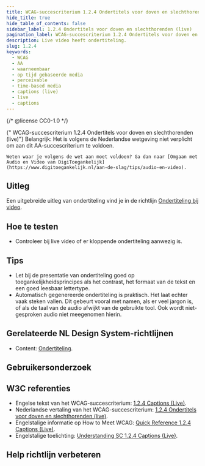 ```yaml
---
title: WCAG-succescriterium 1.2.4 Ondertitels voor doven en slechthorenden (live)
hide_title: true
hide_table_of_contents: false
sidebar_label: 1.2.4 Ondertitels voor doven en slechthorenden (live)
pagination_label: WCAG-succescriterium 1.2.4 Ondertitels voor doven en slechthorenden (live)
description: Live video heeft ondertiteling.
slug: 1.2.4
keywords:
  - WCAG
  - AA
  - waarneembaar
  - op tijd gebaseerde media
  - perceivable
  - time-based media
  - captions (live)
  - live
  - captions
---
```


{/* @license CC0-1.0 */}


<WcagHeadingGroup level={1} conformanceLevel="Niveau AA">
  {" WCAG-succescriterium 1.2.4 Ondertitels voor doven en slechthorenden (live)"}
</WcagHeadingGroup>

<SpotlightSection>
  <Markdown omitH1 headinglevel={3}>
    Belangrijk: Het is volgens de Nederlandse wetgeving niet verplicht om aan dit AA-succescriterium te voldoen.

    Weten waar je volgens de wet aan moet voldoen? Ga dan naar [Omgaan met Audio en Video van DigiToegankelijk](https://www.digitoegankelijk.nl/aan-de-slag/tips/audio-en-video).

  </Markdown>
</SpotlightSection>

## Uitleg

<Summary />

Een uitgebreide uitleg van ondertiteling vind je in de richtlijn [Ondertiteling bij video](/richtlijnen/content/video/ondertiteling).

## Hoe te testen

- Controleer bij live video of er kloppende ondertiteling aanwezig is.

## Tips

- Let bij de presentatie van ondertiteling goed op toegankelijkheidsprincipes als het contrast, het formaat van de tekst en een goed leesbaar lettertype.
- Automatisch gegenereerde ondertiteling is praktisch. Het laat echter vaak steken vallen. Dit gebeurt vooral met namen, als er veel jargon is, of als de taal van de audio afwijkt van de gebruikte tool. Ook wordt niet-gesproken audio niet meegenomen hierin.

## Gerelateerde NL Design System-richtlijnen

- Content: [Ondertiteling](/richtlijnen/content/video/ondertiteling).

## Gebruikersonderzoek

<CTAGebruikersonderzoek />

## W3C referenties

- Engelse tekst van het WCAG-succescriterium: [<span lang="en">1.2.4 Captions (Live)</span>](https://www.w3.org/TR/WCAG22/#captions-live).
- Nederlandse vertaling van het WCAG-succescriterium: [1.2.4 Ondertitels voor doven en slechthorenden (live)](https://www.w3.org/Translations/WCAG22-nl/#captions-live).
- Engelstalige informatie op <span lang="en">How to Meet WCAG</span>: [<span lang="en">Quick Reference 1.2.4 Captions (Live)</span>](https://www.w3.org/WAI/WCAG22/quickref/#captions-live).
- Engelstalige toelichting: [<span lang="en">Understanding SC 1.2.4 Captions (Live)</span>](https://www.w3.org/WAI/WCAG22/Understanding/captions-live.html).

<SpotlightSection>
  <Markdown omitH1 headinglevel={3}>
    <Disclaimer />
  </Markdown>
</SpotlightSection>

## Help richtlijn verbeteren

<Markdown omitH1 headinglevel={3}>
  <WCAGFooterInfo />
</Markdown>
